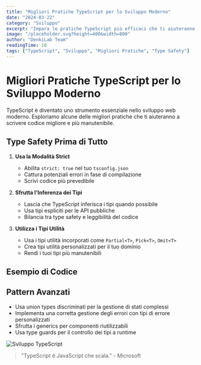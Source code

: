 ```yaml
---
title: "Migliori Pratiche TypeScript per lo Sviluppo Moderno"
date: "2024-03-22"
category: "Sviluppo"
excerpt: "Impara le pratiche TypeScript più efficaci che ti aiuteranno a scrivere codice più manutenibile e type-safe."
image: "/placeholder.svg?height=400&width=800"
author: "DenkiLab Team"
readingTime: 10
tags: ["TypeScript", "Sviluppo", "Migliori Pratiche", "Type Safety"]
---
```


# Migliori Pratiche TypeScript per lo Sviluppo Moderno

TypeScript è diventato uno strumento essenziale nello sviluppo web moderno. Esploriamo alcune delle migliori pratiche che ti aiuteranno a scrivere codice migliore e più manutenibile.

## Type Safety Prima di Tutto

1. **Usa la Modalità Strict**
   - Abilita `strict: true` nel tuo `tsconfig.json`
   - Cattura potenziali errori in fase di compilazione
   - Scrivi codice più prevedibile

2. **Sfrutta l'Inferenza dei Tipi**
   - Lascia che TypeScript inferisca i tipi quando possibile
   - Usa tipi espliciti per le API pubbliche
   - Bilancia tra type safety e leggibilità del codice

3. **Utilizza i Tipi Utilità**
   - Usa i tipi utilità incorporati come `Partial<T>`, `Pick<T>`, `Omit<T>`
   - Crea tipi utilità personalizzati per il tuo dominio
   - Rendi i tuoi tipi più manutenibili

## Esempio di Codice


## Pattern Avanzati

- Usa union types discriminati per la gestione di stati complessi
- Implementa una corretta gestione degli errori con tipi di errore personalizzati
- Sfrutta i generics per componenti riutilizzabili
- Usa type guards per il controllo dei tipi a runtime

![Sviluppo TypeScript](/placeholder.svg?height=300&width=600)

> "TypeScript è JavaScript che scala." - Microsoft
